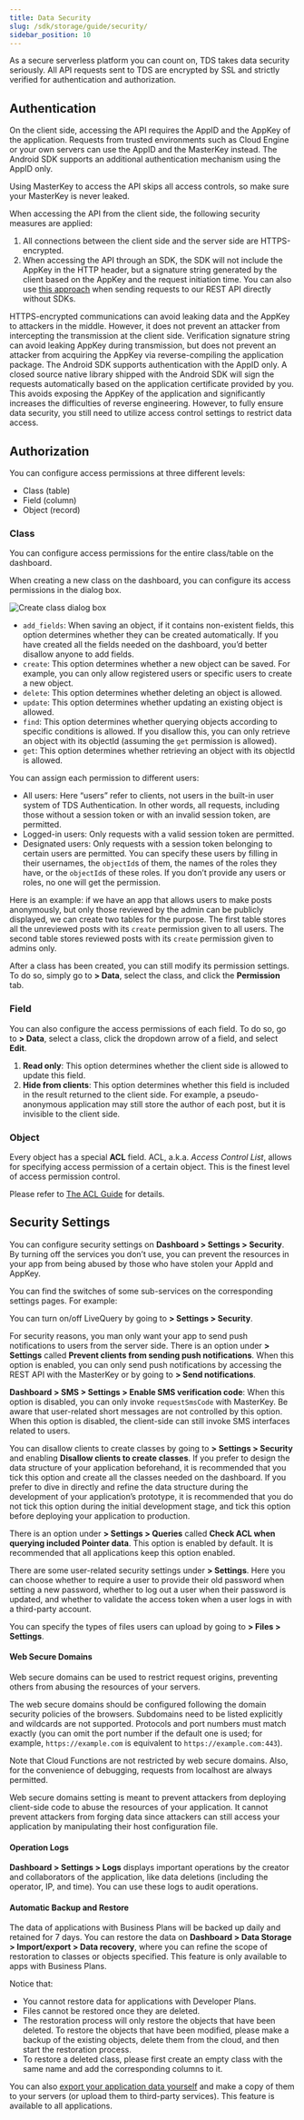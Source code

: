 ```yaml
---
title: Data Security
slug: /sdk/storage/guide/security/
sidebar_position: 10
---
```



As a secure serverless platform you can count on, TDS takes data security seriously.
All API requests sent to TDS are encrypted by SSL and strictly verified for authentication and authorization.

## Authentication

On the client side, accessing the API requires the AppID and the AppKey of the application.
Requests from trusted environments such as Cloud Engine or your own servers can use the AppID and the MasterKey instead.
The Android SDK supports an additional authentication mechanism using the AppID only.

Using MasterKey to access the API skips all access controls, so make sure your MasterKey is never leaked.

When accessing the API from the client side, the following security measures are applied:

1. All connections between the client side and the server side are HTTPS-encrypted.
2. When accessing the API through an SDK, the SDK will not include the AppKey in the HTTP header, but a signature string generated by the client based on the AppKey and the request initiation time. You can also use [this approach](/sdk/storage/guide/rest#x-lc-sign) when sending requests to our REST API directly without SDKs.

HTTPS-encrypted communications can avoid leaking data and the AppKey to attackers in the middle.
However, it does not prevent an attacker from intercepting the transmission at the client side.
Verification signature string can avoid leaking AppKey during transmission,
but does not prevent an attacker from acquiring the AppKey via reverse-compiling the application package.
The Android SDK supports authentication with the AppID only.
A closed source native library shipped with the Android SDK will sign the requests automatically based on the application certificate provided by you.
This avoids exposing the AppKey of the application and significantly increases the difficulties of reverse engineering.
However, to fully ensure data security, you still need to utilize access control settings to restrict data access.

## Authorization

You can configure access permissions at three different levels:

- Class (table)
- Field (column)
- Object (record)

### Class

You can configure access permissions for the entire class/table on the dashboard.

When creating a new class on the dashboard, you can configure its access permissions in the dialog box.

![Create class dialog box](/img/io/security/class-permissions.png)

- `add_fields`: When saving an object, if it contains non-existent fields, this option determines whether they can be created automatically. If you have created all the fields needed on the dashboard, you’d better disallow anyone to add fields.
- `create`: This option determines whether a new object can be saved. For example, you can only allow registered users or specific users to create a new object.
- `delete`: This option determines whether deleting an object is allowed.
- `update`: This option determines whether updating an existing object is allowed.
- `find`: This option determines whether querying objects according to specific conditions is allowed. If you disallow this, you can only retrieve an object with its objectId (assuming the `get` permission is allowed).
- `get`: This option determines whether retrieving an object with its objectId is allowed.

You can assign each permission to different users:

- All users: Here “users” refer to clients, not users in the built-in user system of TDS Authentication. In other words, all requests, including those without a session token or with an invalid session token, are permitted.
- Logged-in users: Only requests with a valid session token are permitted.
- Designated users: Only requests with a session token belonging to certain users are permitted. You can specify these users by filling in their usernames, the `objectId`s of them, the names of the roles they have, or the `objectId`s of these roles. If you don’t provide any users or roles, no one will get the permission.

Here is an example: if we have an app that allows users to make posts anonymously, but only those reviewed by the admin can be publicly displayed, we can create two tables for the purpose. The first table stores all the unreviewed posts with its `create` permission given to all users. The second table stores reviewed posts with its `create` permission given to admins only.

After a class has been created, you can still modify its permission settings.
To do so, simply go to **<Path to="storage" /> > Data**, select the class, and click the **Permission** tab.

### Field

You can also configure the access permissions of each field.
To do so, go to **<Path to="storage" /> > Data**, select a class, click the dropdown arrow of a field, and select **Edit**.

1. **Read only**: This option determines whether the client side is allowed to update this field.
2. **Hide from clients**: This option determines whether this field is included in the result returned to the client side. For example, a pseudo-anonymous application may still store the author of each post, but it is invisible to the client side.

### Object

Every object has a special **ACL** field.
ACL, a.k.a. _Access Control List_, allows for specifying access permission of a certain object.
This is the finest level of access permission control.

Please refer to [The ACL Guide](https://docs.leancloud.app/acl-guide.html) for details.

## Security Settings

<Conditional brand="leancloud">

You can configure security settings on **Dashboard > Settings > Security**. By turning off the services you don’t use, you can prevent the resources in your app from being abused by those who have stolen your AppId and AppKey.

You can find the switches of some sub-services on the corresponding settings pages. For example:

</Conditional>

You can turn on/off LiveQuery by going to **<Path to="storage" /> > Settings > Security**.

For security reasons, you man only want your app to send push notifications to users from the server side. There is an option under **<Path to="push" /> > Settings** called **Prevent clients from sending push notifications**. When this option is enabled, you can only send push notifications by accessing the REST API with the MasterKey or by going to **<Path to="push" /> > Send notifications**.

<Conditional brand="leancloud">

**Dashboard > SMS > Settings > Enable SMS verification code**: When this option is disabled, you can only invoke `requestSmsCode` with MasterKey. Be aware that user-related short messages are not controlled by this option. When this option is disabled, the client-side can still invoke SMS interfaces related to users.

</Conditional>

You can disallow clients to create classes by going to **<Path to="storage" /> > Settings > Security** and enabling **Disallow clients to create classes**. If you prefer to design the data structure of your application beforehand, it is recommended that you tick this option and create all the classes needed on the dashboard. If you prefer to dive in directly and refine the data structure during the development of your application’s prototype, it is recommended that you do not tick this option during the initial development stage, and tick this option before deploying your application to production.

There is an option under **<Path to="storage" /> > Settings > Queries** called **Check ACL when querying included Pointer data**. This option is enabled by default. It is recommended that all applications keep this option enabled.

There are some user-related security settings under **<Path to="auth" /> > Settings**. Here you can choose whether to require a user to provide their old password when setting a new password, whether to log out a user when their password is updated, and whether to validate the access token when a user logs in with a third-party account.

You can specify the types of files users can upload by going to **<Path to="storage" /> > Files > Settings**.

<Conditional brand="leancloud">

#### Web Secure Domains

Web secure domains can be used to restrict request origins, preventing others from abusing the resources of your servers.

The web secure domains should be configured following the domain security policies of the browsers. Subdomains need to be listed explicitly and wildcards are not supported. Protocols and port numbers must match exactly (you can omit the port number if the default one is used; for example, `https://example.com` is equivalent to `https://example.com:443`).

Note that Cloud Functions are not restricted by web secure domains. Also, for the convenience of debugging, requests from localhost are always permitted.

Web secure domains setting is meant to prevent attackers from deploying client-side code to abuse the resources of your application. It cannot prevent attackers from forging data since attackers can still access your application by manipulating their host configuration file.

#### Operation Logs

**Dashboard > Settings > Logs** displays important operations by the creator and collaborators of the application, like data deletions (including the operator, IP, and time). You can use these logs to audit operations.

#### Automatic Backup and Restore

The data of applications with Business Plans will be backed up daily and retained for 7 days. You can restore the data on **Dashboard > Data Storage > Import/export > Data recovery**, where you can refine the scope of restoration to classes or objects specified. This feature is only available to apps with Business Plans.

Notice that:

- You cannot restore data for applications with Developer Plans.
- Files cannot be restored once they are deleted.
- The restoration process will only restore the objects that have been deleted. To restore the objects that have been modified, please make a backup of the existing objects, delete them from the cloud, and then start the restoration process.
- To restore a deleted class, please first create an empty class with the same name and add the corresponding columns to it.

You can also [export your application data yourself](https://docs.leancloud.app/rest_api.html#hash-909860443) and make a copy of them to your servers (or upload them to third-party services). This feature is available to all applications.

</Conditional>
